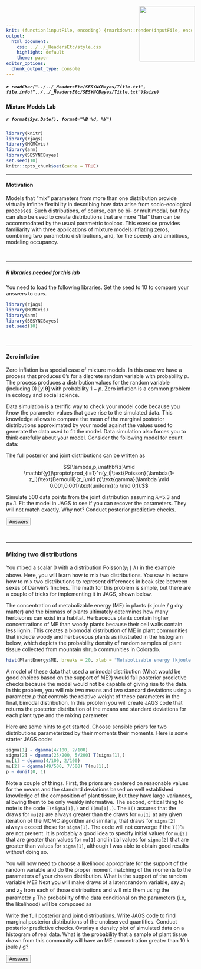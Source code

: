```yaml
---
knit: (function(inputFile, encoding) {rmarkdown::render(inputFile, encoding = encoding, output_dir = "../../content/labs")})
output:
  html_document:
    css: ../../_HeadersEtc/style.css
    highlight: default
    theme: paper
editor_options: 
  chunk_output_type: console
---
```


<script src="../../_HeadersEtc/hideOutput.js"></script>

<img src="../../_HeadersEtc/SESYNCBayes/Logo.png" style="position:absolute;top:20px;right:220px;width:150px;height=150px" />

##### `r readChar("../../_HeadersEtc/SESYNCBayes/Title.txt", file.info("../../_HeadersEtc/SESYNCBayes/Title.txt")$size)`

#### Mixture Models Lab 

##### `r format(Sys.Date(), format="%B %d, %Y")`

```r
library(knitr)
library(rjags)
library(MCMCvis)
library(arm)
library(SESYNCBayes)
set.seed(10)
knitr::opts_chunk$set(cache = TRUE)
```

---

#### **Motivation**

Models that "mix" parameters from more than one distribution provide virtually infinite flexibility in describing how data arise from socio-ecological processes.  Such distributions, of course, can be bi- or multimodal, but they can also be used to create distributions that are more "flat" than can be accommodated by the usual parametric toolbox. This exercise provides familiarity with three applications of mixture models:inflating zeros, combining two parametric distributions,  and, for the speedy and ambitious, modeling occupancy.

<br>

---

##### **R libraries needed for this lab**

You need to load the following libraries. Set the seed to 10 to compare your answers to ours. 

```r
library(rjags)
library(MCMCvis)
library(arm)
library(SESYNCBayes)
set.seed(10)
```

<br>

---

#### **Zero inflation**

Zero inflation is a special case of mixture models.  In this case we have a process that produces 0's for a discrete random variable with probability $p$. The process  produces a distribution values for the random variable (including 0) $[y|\mathbf\theta]$ with probability $1-p$.  Zero inflation is a common problem in ecology and social science.  

Data simulation is a terrific way to check your model code because you *know* the parameter values that gave rise to the simulated data. This knowledge allows to compare the mean of the marginal posterior distributions approximated by your model against the values used to generate the data used to fit the model.  Data simulation also forces you to think carefully about your model. Consider the following model for count data:

\begin{align*}
y_{i}\sim\begin{cases} \text{Poisson}(\lambda)\, & \mbox{if }z_{i}=0\\ 0 & \mbox{if }z_{i}=1 \end{cases}\\
z_{i}\sim\text{Bernoulli}(p), \\p\,\text{is the probability of a zero}
\end{align*}

The full posterior and joint distributions can be written as

$$[\lambda,p,\mathbf{z}\mid \mathbf{y}]\propto\prod_{i=1}^n(y_i|\text{Poisson}(\lambda(1-z_i))\text{Bernoulli}(z_i\mid p)\text{gamma}(\lambda \mid 0.001,0.001)\text{uniform}(p \mid 0,1).$$

Simulate 500 data points from the joint distribution assuming $\lambda$=5.3 and $p$=.1.  Fit the model in JAGS to see if you can recover the parameters. They will not match exactly.  Why not? Conduct posterior predictive checks. 

<button class="button" onclick="toggle_visibility('myDIV1');">Answers</button>

<div id="myDIV1", style="display:none">

<br>

The fit parameters and the generating parameters will be close but not identical.  This is because the data are a single realization of a stochastic process.  The means of replicated data simulations and associated model fits will be identical given sufficient replications.

```r
p = .1
lambda = 5.3
n = 500

z = rbinom(500, prob = p, size = 1)
y = (1 - z) * rpois(n, lambda)
discrete.histogram(y, xlab = "y", main = "Simulated data")
```

```r
{ # Extra bracket needed only for R markdown files
sink("ZIP.R")
cat("
model {

  # priors
  lambda ~ dgamma(.001,.001)
  p ~ dunif (0,1)

  # likelihood
  for (i in 1:length(y)){
    z[i] ~ dbern(p)
    y[i] ~ dpois(lambda * (1 - z[i]))
    y.sim[i] ~ dpois(lambda * (1 - z[i]))
  } #end of i

  mean.y = mean(y)
  mean.y.sim = mean(y.sim)
  sd.y = sd(y)
  sd.y.sim = sd(y.sim)
  p.mean = step(mean.y.sim-mean.y)
  p.sd = step(sd.y.sim-sd.y)

} #end of model
",fill=TRUE)
sink()
 }
```

```r
data = list(y = y)
jm = jags.model("ZIP.R", data = data, n.chains = 3)
update(jm, n.iter = 1000)
zc = coda.samples(jm, variable.names = c("p","lambda", "p.mean", "p.sd"), n.iter = 1000)
MCMCsummary(zc)
```

</div>

<br>

---

### **Mixing two distributions**

You mixed a scalar 0 with a distribution $\text{Poisson}(y_i\mid \lambda)$ in the example above. Here, you will learn how to mix two distributions.  You saw in lecture how to mix two distributions to represent differences in beak size between sexes of Darwin's finches. The math for this problem is simple, but there are a couple of tricks for implementing it in JAGS, shown below.

The concentration of metabolizable energy (ME) in plants  (k joule / g dry matter) and the biomass of plants ultimately determines how many herbivores can exist in a habitat.  Herbaceous plants contain higher concentrations of ME than woody plants because their cell walls contain less lignin. This creates a biomodal distribution of ME in plant communities that include woody and herbaceous plants as illustrated in the histogram below, which depicts the probability density of random samples of plant tissue collected from mountain shrub communities in Colorado.

```r
hist(PlantEnergy$ME, breaks = 20, xlab = "Metabolizable energy (kjoule / g)", main = "", freq = FALSE)
```

A model of these data that used a unimodal distribution (What would be good choices based on the support of ME?) would fail posterior predictive checks because the model would not be capable of giving rise to the data. In this problem, you will mix two means and two standard deviations using a parameter $p$ that controls the relative weight of these parameters in the final, bimodal distribution.  In this problem you will create JAGS code that returns the posterior distribution of the means and standard deviations for each plant type and the mixing parameter.  

Here are some hints to get started. Choose sensible priors for two distributions parameterized by their moments their moments.  Here is some starter JAGS code:

```r
sigma[1] ~ dgamma(4/100, 2/100) 
sigma[2] ~ dgamma(25/200, 5/200) T(sigma[1],)
mu[1] ~ dgamma(4/100, 2/100) 
mu[2] ~ dgamma(49/500, 7/500) T(mu[1],)
p ~ dunif(0, 1) 
```

Note a couple of things. First, the priors are centered on reasonable values for the means and the standard deviations based on well established knowledge of the composition of plant tissue, but they have large variances, allowing them to be only weakly informative.  The second, critical thing to note is the code `T(sigma[1],)` and `T(mu[1],)`. The `T()` assures that the draws for `mu[2]` are always greater than the draws for `mu[1]` at any given iteration of the MCMC algorithm and similarly, that draws for `sigma[2]` always exceed those for `sigma[1]`.  The code will not converge if the `T()`'s are not present. It is probably a good idea to specify initial values for `mu[2]` that are greater than values for `mu[1]` and initial values for `sigma[2]` that are greater than values for `sigma[1]`, although I was able to obtain good results without doing so. 

You will now need to choose a likelihood appropriate for the support of the random variable and do the proper moment matching of the moments to the parameters of your chosen distribution. What is the support of the random variable ME?  Next you will make draws of a latent random variable, say $z_1$ and $z_2$ from each of those distributions and will mix them using the parameter `p`  The probability of the data conditional on the parameters (i.e, the likelihood) will be composed as

\begin{align*} 
z_i &\sim \text{Bernoulli}(p)\\
\alpha_{\text{mix},i} &= z_i\alpha_{1} + (1 - z_i)\alpha_{2}\\
\beta_{\text{mix},i} &= z_i\beta_{1} + (1 - z_i)\beta_{2}\\
\end{align*} 

Write the full posterior and joint distributions.  Write JAGS code to find marginal posterior distributions of the unobserved quantities. Conduct posterior predictive checks.  Overlay a density plot of simulated data on a histogram of real data. What is the probability that a sample of plant tissue drawn from this community will have an ME concentration greater than 10 k joule / g? 

<button class="button" onclick="toggle_visibility('myDIV2');">Answers</button>

<div id="myDIV2", style="display:none">

<br>

The full posterior and joint distribution can be written as:

$$\begin{align*}
[\boldsymbol{\alpha},\boldsymbol\beta, \mathbf{z}\mid \mathbf{y}]&\propto\prod_{i=1}^n\text{gamma}(y_i\mid \alpha_{\text{mix},i},\beta_{\text{mix},i})\text{Bernoulli}(z_i\mid p)[\mu_1][\mu_2][\sigma_1][\sigma_2][p]\\
\alpha_{\text{mix},i}&=z_i\frac{\mu_1^2}{\sigma_1^2} + (1 - z_i)\frac{\mu_2^2}{\sigma_1^2}\\
\beta_{\text{mix},i} &= z_i\frac{\mu_1}{\sigma_1^2} + (1 - z_i)\frac{\mu_2}{\sigma_2^2}\\
\end{align*}$$

Here is the JAGS code:

```r
{ # Extra bracket needed only for R markdown files
sink("fit_distJAGS.R")
cat("
model{

  # priors
  sigma[1] ~ dgamma(4/100, 2/100) 
  sigma[2] ~ dgamma(25/200, 5/200) T(sigma[1],)
  mu[1] ~ dgamma(4/100, 2/100) 
  mu[2] ~ dgamma(49/500, 7/500) T(mu[1],)
  p ~ dunif(0, 1)

  # likelihood
  for(i in 1:length(y)){
    z[i] ~ dbern(p)
    alpha.mix[i] <- z[i] * alpha[1] + (1 - z[i]) * alpha[2]
    beta.mix[i] <- z[i] * beta[1] + (1 - z[i]) * beta[2]
    y[i] ~ dgamma(alpha.mix[i], beta.mix[i])
    y.new[i] ~ dgamma(alpha.mix[i], beta.mix[i])
  } # end of i 

  # derived quantities
  alpha[1] <- mu[1]^2 / sigma[1]^2
  beta[1] <- mu[1] / sigma[1]^2
  alpha[2] <- mu[2]^2 / sigma[2]^2
  beta[2] <- mu[2] / sigma[2]^2

  sd.y = sd(y[])
  sd.new = sd(y.new[])
  p.sd = step(sd.new - sd.y)
  mean.y = mean(y[])
  mean.new = mean(y.new[])
  p.mean = step(mean.new - mean.y)

} #end of model
",fill=TRUE)
sink()
} # Extra bracket needed only for R markdown files
```

```r
data = list(y = PlantEnergy$ME)
inits = list(
  list(mu=c(2, 5), sigma = c(1, 3)),
  list(mu=c(1, 3), sigma = c(2, 6)))
```

```r
jm = jags.model("fit_distJAGS.R", data = data, inits = inits,  n.chains = length(inits), n.adapt = 3000)
update(jm, n.iter = 5000)
zc = coda.samples(jm, variable.names=c("mu", "sigma", "p", "y.new", "p.sd", "p.mean"), n.iter = 5000)
```

```r
MCMCsummary(zc, params = c("mu", "sigma", "p", "p.sd", "p.mean"))
y.new <- MCMCchains(zc, params = "y.new")
hist(PlantEnergy$ME, freq=FALSE, main = "", xlab = "Metabolizable energy (kjoule / g)", ylab = "Probability density", 
  ylim = c(0, .2), breaks = 20)
lines(density(y.new), lwd = 2)
1 - ecdf(y.new)(10)
```

</div>

<br>


